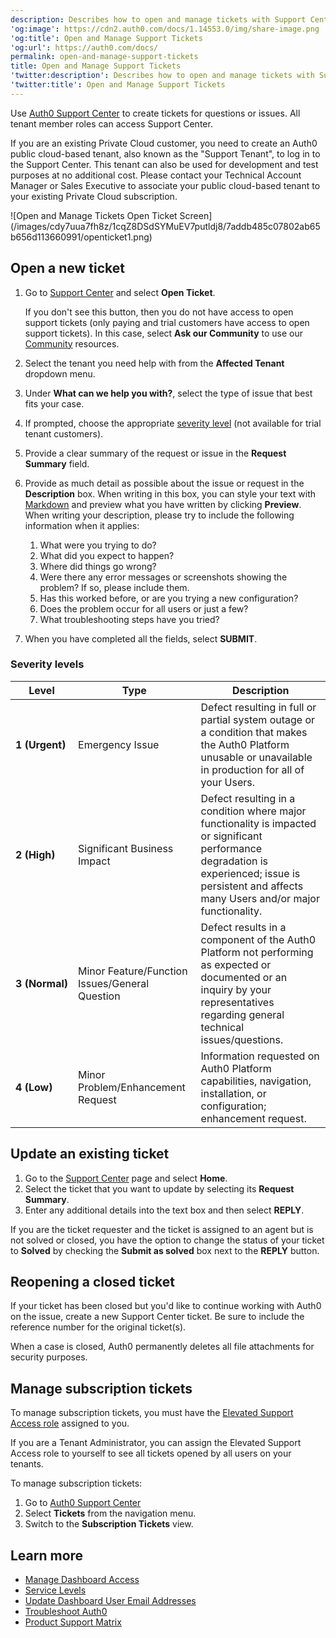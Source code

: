 ```yaml
---
description: Describes how to open and manage tickets with Support Center.
'og:image': https://cdn2.auth0.com/docs/1.14553.0/img/share-image.png
'og:title': Open and Manage Support Tickets
'og:url': https://auth0.com/docs/
permalink: open-and-manage-support-tickets
title: Open and Manage Support Tickets
'twitter:description': Describes how to open and manage tickets with Support Center.
'twitter:title': Open and Manage Support Tickets
---
```

Use [Auth0 Support Center](https://support.auth0.com) to create tickets for questions or issues. All tenant member roles can access Support Center.

If you are an existing Private Cloud customer, you need to create an Auth0 public cloud-based tenant, also known as the "Support Tenant", to log in to the Support Center. This tenant can also be used for development and test purposes at no additional cost. Please contact your Technical Account Manager or Sales Executive to associate your public cloud-based tenant to your existing Private Cloud subscription.

<Frame>![Open and Manage Tickets Open Ticket Screen](/images/cdy7uua7fh8z/1cqZ8DSdSYMuEV7putldj8/7addb485c07802ab65b656d113660991/openticket1.png)</Frame>

## Open a new ticket

1. Go to [Support Center](https://support.auth0.com) and select **Open Ticket**.

   <Callout icon="file-lines" color="#0EA5E9" iconType="regular">

   If you don't see this button, then you do not have access to open support tickets (only paying and trial customers have access to open support tickets). In this case, select **Ask our Community** to use our [Community](https://community.auth0.com/) resources.

   </Callout>
2. Select the tenant you need help with from the **Affected Tenant** dropdown menu.
3. Under **What can we help you with?**, select the type of issue that best fits your case.
4. If prompted, choose the appropriate [severity level](#severity-levels) (not available for trial tenant customers).
5. Provide a clear summary of the request or issue in the **Request Summary** field.
6. Provide as much detail as possible about the issue or request in the **Description** box. When writing in this box, you can style your text with [Markdown](https://guides.github.com/features/mastering-markdown) and preview what you have written by clicking **Preview**. When writing your description, please try to include the following information when it applies:

   1. What were you trying to do?
   2. What did you expect to happen?
   3. Where did things go wrong?
   4. Were there any error messages or screenshots showing the problem? If so, please include them.
   5. Has this worked before, or are you trying a new configuration?
   6. Does the problem occur for all users or just a few?
   7. What troubleshooting steps have you tried?
7. When you have completed all the fields, select **SUBMIT**.

### Severity levels

<table class="table"><thead>
<tr>
<th><strong>Level</strong></th>
<th><strong>Type</strong></th>
<th><strong>Description</strong></th>
</tr>
</thead>
<tbody>
<tr>
<td><strong>1 (Urgent)</strong></td>
<td>Emergency Issue</td>
<td>Defect resulting in full or partial system outage or a condition that makes the Auth0 Platform unusable or unavailable in production for all of your Users.</td>
</tr>
<tr>
<td><strong>2 (High)</strong></td>
<td>Significant Business Impact</td>
<td>Defect resulting in a condition where major functionality is impacted or significant performance degradation is experienced; issue is persistent and affects many Users and/or major functionality.</td>
</tr>
<tr>
<td><strong>3 (Normal)</strong></td>
<td>Minor Feature/Function Issues/General Question</td>
<td>Defect results in a component of the Auth0 Platform not performing as expected or documented or an inquiry by your representatives regarding general technical issues/questions.</td>
</tr>
<tr>
<td><strong>4 (Low)</strong></td>
<td>Minor Problem/Enhancement Request</td>
<td>Information requested on Auth0 Platform capabilities, navigation, installation, or configuration; enhancement request.</td>
</tr>
</tbody>
</table>

## Update an existing ticket

1. Go to the [Support Center](https://support.auth0.com) page and select **Home**.
2. Select the ticket that you want to update by selecting its **Request Summary**.
3. Enter any additional details into the text box and then select **REPLY**.

If you are the ticket requester and the ticket is assigned to an agent but is not solved or closed, you have the option to change the status of your ticket to **Solved** by checking the **Submit as solved** box next to the **REPLY** button.

## Reopening a closed ticket

If your ticket has been closed but you'd like to continue working with Auth0 on the issue, create a new Support Center ticket. Be sure to include the reference number for the original ticket(s).

<Callout icon="file-lines" color="#0EA5E9" iconType="regular">

When a case is closed, Auth0 permanently deletes all file attachments for security purposes.

</Callout>

## Manage subscription tickets

<Callout icon="file-lines" color="#0EA5E9" iconType="regular">

To manage subscription tickets, you must have the [Elevated Support Access role](/get-started/manage-dashboard-access/feature-access-by-role) assigned to you.

If you are a Tenant Administrator, you can assign the Elevated Support Access role to yourself to see all tickets opened by all users on your tenants.

</Callout>

To manage subscription tickets:

1. Go to [Auth0 Support Center](https://support.auth0.com)
2. Select **Tickets** from the navigation menu.
3. Switch to the **Subscription Tickets** view.

## Learn more

* [Manage Dashboard Access](/get-started/manage-dashboard-access)
* [Service Levels](/troubleshoot/customer-support/services-level-descriptions)
* [Update Dashboard User Email Addresses](/get-started/manage-dashboard-access/update-dashboard-user-email)
* [Troubleshoot Auth0](/troubleshoot)
* [Product Support Matrix](/troubleshoot/customer-support/product-support-matrix)